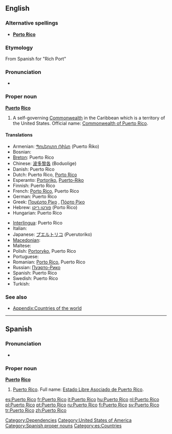 ==English==

===Alternative spellings===
* '''[[Porto Rico]]'''

===Etymology===
From Spanish for "Rich Port"

===Pronunciation===
* {{a|US}} {{IPA|/ˌpɔɹɾɚˈɹikoʊ/}}

===Proper noun===
{{wikipedia}}
'''[[puerto|Puerto]] [[rico|Rico]]'''

# A self-governing [[Commonwealth]] in the Caribbean which is a territory of the United States. Official name: [[Commonwealth of Puerto Rico]].

====Translations====
{{trans-top|Caribbean Commonwealth}}
* Armenian: [[Պուերտո Ռիկո]] (Puerto Ṙiko)
* Bosnian: {{t-|bs|Porto Riko|m}}
* [[Breton]]: Puerto Rico
* Chinese: [[波多黎各]] (Boduolige)
* Danish: Puerto Rico
* Dutch: Puerto Rico, [[Porto Rico]]
* Esperanto: [[Portoriko]], [[Puerto-Riko]]
* Finnish: Puerto Rico
* French: [[Porto Rico]], Puerto Rico
* German: Puerto Rico
* Greek: [[Πουέρτο Ρίκο]] {{n}}, [[Πόρτο Ρίκο]] {{n}}
* Hebrew: [[פורטו ריקו]] (Porto Rico)
* Hungarian: Puerto Rico
{{trans-mid}}
* [[Interlingua]]: Puerto Rico
* Italian: {{t+|it|Porto Rico|m}}
* Japanese: [[プエルトリコ]] (Puerutoriko)
* [[Macedonian]]: {{t|mk|Порторико|n|tr=Portoríko|sc=Cyrl|xs=Macedonian}}
* Maltese: {{t-|mt|Porto Riko|xs=Maltese}}
* Polish: [[Portoryko]], Puerto Rico
* Portuguese: {{t+|pt|Porto Rico}}
* Romanian: [[Porto Rico]], Puerto Rico
* Russian: [[Пуэрто-Рико]]
* Spanish: Puerto Rico
* Swedish: Puerto Rico
* Turkish: {{t+|tr|Porto Riko}}
{{trans-bottom}}

===See also===
* [[Appendix:Countries of the world]]

[[Category:Dependencies]]
[[Category:United States of America]]

----

==Spanish==

===Pronunciation===
* {{IPA|/ˌpwertoˈriko/|lang=es}}

===Proper noun===
'''[[puerto|Puerto]] [[rico|Rico]]'''

# [[Puerto Rico#English|Puerto Rico]]. Full name: [[Estado Libre Asociado de Puerto Rico]].

[[Category:Spanish proper nouns]]
[[Category:es:Countries]]

[[es:Puerto Rico]]
[[fr:Puerto Rico]]
[[it:Puerto Rico]]
[[hu:Puerto Rico]]
[[nl:Puerto Rico]]
[[pl:Puerto Rico]]
[[pt:Puerto Rico]]
[[ru:Puerto Rico]]
[[fi:Puerto Rico]]
[[sv:Puerto Rico]]
[[tr:Puerto Rico]]
[[zh:Puerto Rico]]